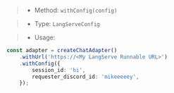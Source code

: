 > * Method: `withConfig(config)`

> * Type: `LangServeConfig`

> * Usage:

```ts
const adapter = createChatAdapter()
    .withUrl('https://<My LangServe Runnable URL>')
    .withConfig({
        session_id: 'hi',
        requester_discord_id: 'mikeeeeey',
    });
```
